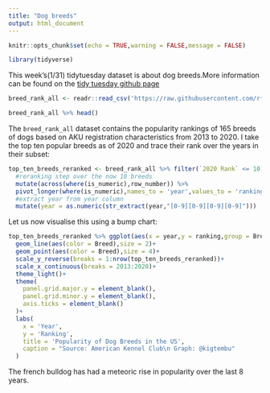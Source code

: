 ```yaml
---
title: "Dog breeds"
output: html_document
---
```


```r
knitr::opts_chunk$set(echo = TRUE,warning = FALSE,message = FALSE)

library(tidyverse)
```

This week's(1/31) tidytuesday dataset is about dog breeds.More information can be found on the [tidy tuesday github page](https://github.com/rfordatascience/tidytuesday/blob/master/data/2022/2022-01-25/readme.md)

```r
breed_rank_all <- readr::read_csv('https://raw.githubusercontent.com/rfordatascience/tidytuesday/master/data/2022/2022-02-01/breed_rank.csv')

breed_rank_all %>% head()

```

The `breed_rank_all` dataset contains the popularity rankings of 165 breeds of dogs based on AKU registration characteristics from 2013 to 2020.
I take the top ten popular breeds as of 2020 and trace their rank over the years in their subset:

```r

top_ten_breeds_reranked <- breed_rank_all %>% filter(`2020 Rank` <= 10) %>%
  #reranking step over the now 10 breeds
  mutate(across(where(is_numeric),row_number)) %>% 
  pivot_longer(where(is_numeric),names_to = 'year',values_to = 'ranking') %>% 
  #extract year from year column
  mutate(year = as.numeric(str_extract(year,"[0-9][0-9][0-9][0-9]")))

```

Let us now visualise this using a bump chart:

```r

top_ten_breeds_reranked %>% ggplot(aes(x = year,y = ranking,group = Breed))+
  geom_line(aes(color = Breed),size = 2)+
  geom_point(aes(color = Breed),size = 4)+
  scale_y_reverse(breaks = 1:nrow(top_ten_breeds_reranked))+
  scale_x_continuous(breaks = 2013:2020)+
  theme_light()+
  theme(
    panel.grid.major.y = element_blank(),
    panel.grid.minor.y = element_blank(),
    axis.ticks = element_blank()
  )+
  labs(
    x = 'Year',
    y = 'Ranking',
    title = 'Popularity of Dog Breeds in the US',
    caption = "Source: American Kennel Club\n Graph: @kigtembu"
  )
```

The french bulldog has had a meteoric rise in popularity over the last 8 years.